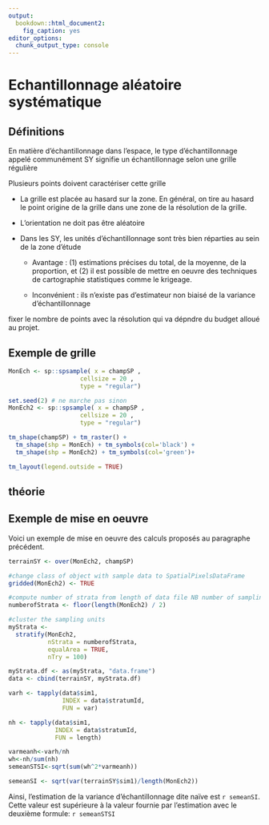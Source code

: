 ```yaml
---
output:
  bookdown::html_document2:
    fig_caption: yes
editor_options:
  chunk_output_type: console
---
```


Echantillonnage aléatoire systématique {#SY-QUICK}
=========================================

Définitions
------------

En matière d'échantillonnage dans l'espace, le type d'échantillonnage appelé communément SY signifie un échantillonnage selon une grille régulière

Plusieurs points doivent caractériser cette grille

* La grille est placée au hasard sur la zone. En général, on tire au hasard le point origine de la grille dans une zone de la résolution de la grille.

* L'orientation ne doit pas être aléatoire

* Dans les SY, les unités d'échantillonnage sont très bien réparties au sein de la zone d'étude

  - Avantage : (1) estimations précises du total, de la moyenne, de la proportion,  et (2) il est possible de mettre en oeuvre des techniques de cartographie statistiques comme le krigeage.
  
  - Inconvénient : ils n'existe pas d'estimateur non biaisé de la variance d'échantillonnage 


fixer le nombre de points avec la résolution qui va dépndre du budget alloué au projet.

Exemple de grille
-----------------

```r

MonEch <- sp::spsample( x = champSP , 
                    cellsize = 20 ,
                    type = "regular")

set.seed(2) # ne marche pas sinon
MonEch2 <- sp::spsample( x = champSP , 
                    cellsize = 20 ,
                    type = "regular")

tm_shape(champSP) + tm_raster() +
  tm_shape(shp = MonEch) + tm_symbols(col='black') +
  tm_shape(shp = MonEch2) + tm_symbols(col='green')+

tm_layout(legend.outside = TRUE)

```


théorie
------------


Exemple de mise en oeuvre
-------------------------

Voici un exemple de mise en oeuvre des calculs proposés au paragraphe précédent.

```r
terrainSY <- over(MonEch2, champSP)

#change class of object with sample data to SpatialPixelsDataFrame
gridded(MonEch2) <- TRUE

#compute number of strata from length of data file NB number of sampling units can be odd
numberofStrata <- floor(length(MonEch2) / 2)

#cluster the sampling units
myStrata <-
  stratify(MonEch2,
           nStrata = numberofStrata,
           equalArea = TRUE,
           nTry = 100)

myStrata.df <- as(myStrata, "data.frame")
data <- cbind(terrainSY, myStrata.df)

varh <- tapply(data$sim1,
               INDEX = data$stratumId,
               FUN = var)

nh <- tapply(data$sim1,
             INDEX = data$stratumId,
             FUN = length)

varmeanh<-varh/nh
wh<-nh/sum(nh)
semeanSTSI<-sqrt(sum(wh^2*varmeanh))

semeanSI <- sqrt(var(terrainSY$sim1)/length(MonEch2))

```

Ainsi, l'estimation de la variance d'échantillonnage dite naïve est `r semeanSI`. Cette valeur est supérieure à la valeur fournie par l'estimation avec le deuxième formule: `r semeanSTSI`
